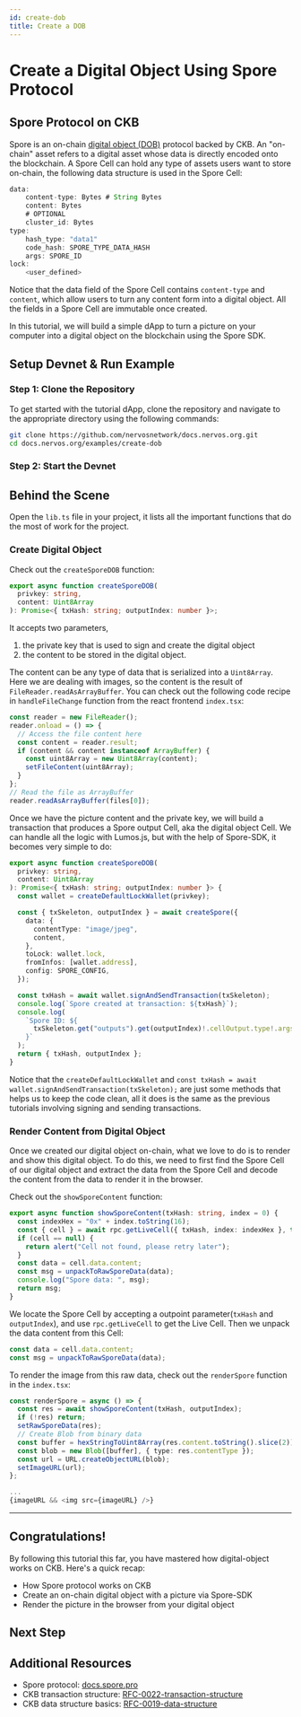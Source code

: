 ```yaml
---
id: create-dob
title: Create a DOB
---
```



# Create a Digital Object Using Spore Protocol

<TutorialHeader
  time={DOBOVERVIEW.time}
  topics={DOBOVERVIEW.topics}
  tools={DOBOVERVIEW.tools}
/>

## Spore Protocol on CKB

Spore is an on-chain [digital object (DOB)](/docs/tech-explanation/glossary#digital-object-dob) protocol backed by CKB. An "on-chain" asset refers to a digital asset whose data is directly encoded onto the blockchain. A Spore Cell can hold any type of assets users want to store on-chain, the following data structure is used in the Spore Cell:

```js
data:
    content-type: Bytes # String Bytes
    content: Bytes
    # OPTIONAL
    cluster_id: Bytes
type:
    hash_type: "data1"
    code_hash: SPORE_TYPE_DATA_HASH
    args: SPORE_ID
lock:
    <user_defined>
```

Notice that the data field of the Spore Cell contains `content-type` and `content`, which allow users to turn any content form into a digital object. All the fields in a Spore Cell are immutable once created.

In this tutorial, we will build a simple dApp to turn a picture on your computer into a digital object on the blockchain using the Spore SDK.

## Setup Devnet & Run Example

### Step 1: Clone the Repository

To get started with the tutorial dApp, clone the repository and navigate to the appropriate directory using the following commands:

```bash {2}
git clone https://github.com/nervosnetwork/docs.nervos.org.git
cd docs.nervos.org/examples/create-dob
```

### Step 2: Start the Devnet

<SetupProject imageSrc="img/dapps/create-dob-dapp.jpg" />

## Behind the Scene

Open the `lib.ts` file in your project, it lists all the important functions that do the most of work for the project.

### Create Digital Object

Check out the `createSporeDOB` function:

```ts
export async function createSporeDOB(
  privkey: string,
  content: Uint8Array
): Promise<{ txHash: string; outputIndex: number }>;
```

It accepts two parameters,

1. the private key that is used to sign and create the digital object
2. the content to be stored in the digital object.

The content can be any type of data that is serialized into a `Uint8Array`. Here we are dealing with images, so the content is the result of `FileReader.readAsArrayBuffer`. You can check out the following code recipe in `handleFileChange` function from the react frontend `index.tsx`:

```ts
const reader = new FileReader();
reader.onload = () => {
  // Access the file content here
  const content = reader.result;
  if (content && content instanceof ArrayBuffer) {
    const uint8Array = new Uint8Array(content);
    setFileContent(uint8Array);
  }
};
// Read the file as ArrayBuffer
reader.readAsArrayBuffer(files[0]);
```

Once we have the picture content and the private key, we will build a transaction that produces a Spore output Cell, aka the digital object Cell. We can handle all the logic with Lumos.js, but with the help of Spore-SDK, it becomes very simple to do:

```ts
export async function createSporeDOB(
  privkey: string,
  content: Uint8Array
): Promise<{ txHash: string; outputIndex: number }> {
  const wallet = createDefaultLockWallet(privkey);

  const { txSkeleton, outputIndex } = await createSpore({
    data: {
      contentType: "image/jpeg",
      content,
    },
    toLock: wallet.lock,
    fromInfos: [wallet.address],
    config: SPORE_CONFIG,
  });

  const txHash = await wallet.signAndSendTransaction(txSkeleton);
  console.log(`Spore created at transaction: ${txHash}`);
  console.log(
    `Spore ID: ${
      txSkeleton.get("outputs").get(outputIndex)!.cellOutput.type!.args
    }`
  );
  return { txHash, outputIndex };
}
```

Notice that the `createDefaultLockWallet` and `const txHash = await wallet.signAndSendTransaction(txSkeleton);` are just some methods that helps us to keep the code clean, all it does is the same as the previous tutorials involving signing and sending transactions.

### Render Content from Digital Object

Once we created our digital object on-chain, what we love to do is to render and show this digital object. To do this, we need to first find the Spore Cell of our digital object and extract the data from the Spore Cell and decode the content from the data to render it in the browser.

Check out the `showSporeContent` function:

```ts
export async function showSporeContent(txHash: string, index = 0) {
  const indexHex = "0x" + index.toString(16);
  const { cell } = await rpc.getLiveCell({ txHash, index: indexHex }, true);
  if (cell == null) {
    return alert("Cell not found, please retry later");
  }
  const data = cell.data.content;
  const msg = unpackToRawSporeData(data);
  console.log("Spore data: ", msg);
  return msg;
}
```

We locate the Spore Cell by accepting a outpoint parameter(`txHash` and `outputIndex`), and use `rpc.getLiveCell` to get the Live Cell. Then we unpack the data content from this Cell:

```ts
const data = cell.data.content;
const msg = unpackToRawSporeData(data);
```

To render the image from this raw data, check out the `renderSpore` function in the `index.tsx`:

```ts
const renderSpore = async () => {
  const res = await showSporeContent(txHash, outputIndex);
  if (!res) return;
  setRawSporeData(res);
  // Create Blob from binary data
  const buffer = hexStringToUint8Array(res.content.toString().slice(2));
  const blob = new Blob([buffer], { type: res.contentType });
  const url = URL.createObjectURL(blob);
  setImageURL(url);
};

...
{imageURL && <img src={imageURL} />}
```

---

## Congratulations!

By following this tutorial this far, you have mastered how digital-object works on CKB. Here's a quick recap:

- How Spore protocol works on CKB
- Create an on-chain digital object with a picture via Spore-SDK
- Render the picture in the browser from your digital object

## Next Step

<SwitchToTestnet />

## Additional Resources

- Spore protocol: [docs.spore.pro](https://docs.spore.pro/)
- CKB transaction structure: [RFC-0022-transaction-structure](https://github.com/nervosnetwork/rfcs/blob/master/rfcs/0022-transaction-structure/0022-transaction-structure.md)
- CKB data structure basics: [RFC-0019-data-structure](https://github.com/nervosnetwork/rfcs/blob/master/rfcs/0019-data-structures/0019-data-structures.md)
